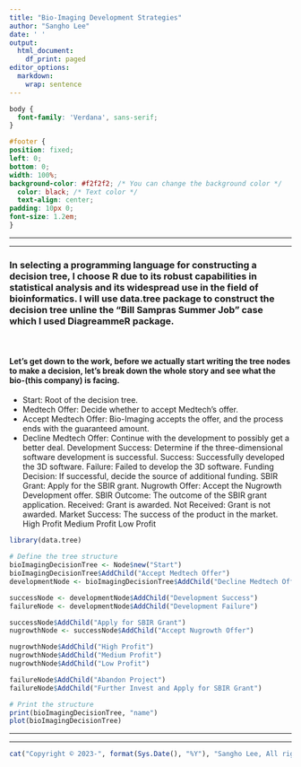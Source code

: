 ```yaml
---
title: "Bio-Imaging Development Strategies"
author: "Sangho Lee"
date: ' '
output:
  html_document:
    df_print: paged
editor_options: 
  markdown: 
    wrap: sentence
---
```


```css
body {
  font-family: 'Verdana', sans-serif;
}

#footer {
position: fixed;
left: 0;
bottom: 0;
width: 100%;
background-color: #f2f2f2; /* You can change the background color */
  color: black; /* Text color */
  text-align: center;
padding: 10px 0;
font-size: 1.2em;
}

```

------------------------------------------------------------------------

------------------------------------------------------------------------

### In selecting a programming language for constructing a decision tree, I choose R due to its robust capabilities in statistical analysis and its widespread use in the field of bioinformatics. I will use data.tree package to construct the decision tree unline the "Bill Sampras Summer Job" case which I used DiagreammeR package.

<br>

#### Let's get down to the work, before we actually start writing the tree nodes to make a decision, let's break down the whole story and see what the bio-(this company) is facing.

- Start: Root of the decision tree.
- Medtech Offer: Decide whether to accept Medtech's offer.
- Accept Medtech Offer: Bio-Imaging accepts the offer, and the process ends with the guaranteed amount.
- Decline Medtech Offer: Continue with the development to possibly get a better deal.
Development Success: Determine if the three-dimensional software development is successful.
Success: Successfully developed the 3D software.
Failure: Failed to develop the 3D software.
Funding Decision: If successful, decide the source of additional funding.
SBIR Grant: Apply for the SBIR grant.
Nugrowth Offer: Accept the Nugrowth Development offer.
SBIR Outcome: The outcome of the SBIR grant application.
Received: Grant is awarded.
Not Received: Grant is not awarded.
Market Success: The success of the product in the market.
High Profit
Medium Profit
Low Profit



```r
library(data.tree)

```

```r
# Define the tree structure
bioImagingDecisionTree <- Node$new("Start")
bioImagingDecisionTree$AddChild("Accept Medtech Offer")
developmentNode <- bioImagingDecisionTree$AddChild("Decline Medtech Offer")

successNode <- developmentNode$AddChild("Development Success")
failureNode <- developmentNode$AddChild("Development Failure")

successNode$AddChild("Apply for SBIR Grant")
nugrowthNode <- successNode$AddChild("Accept Nugrowth Offer")

nugrowthNode$AddChild("High Profit")
nugrowthNode$AddChild("Medium Profit")
nugrowthNode$AddChild("Low Profit")

failureNode$AddChild("Abandon Project")
failureNode$AddChild("Further Invest and Apply for SBIR Grant")

# Print the structure
print(bioImagingDecisionTree, "name")
plot(bioImagingDecisionTree)


```

------------------------------------------------------------------------

------------------------------------------------------------------------

::: {#footer}
```r
cat("Copyright © 2023-", format(Sys.Date(), "%Y"), "Sangho Lee, All rights reserved.")
```
:::
